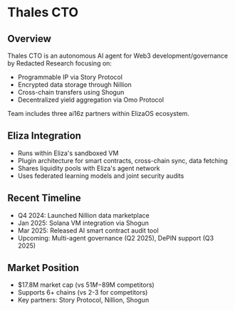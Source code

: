 # Thales CTO

## Overview

Thales CTO is an autonomous AI agent for Web3 development/governance by Redacted Research focusing on:

- Programmable IP via Story Protocol
- Encrypted data storage through Nillion
- Cross-chain transfers using Shogun
- Decentralized yield aggregation via Omo Protocol

Team includes three ai16z partners within ElizaOS ecosystem.

## Eliza Integration

- Runs within Eliza's sandboxed VM
- Plugin architecture for smart contracts, cross-chain sync, data fetching
- Shares liquidity pools with Eliza's agent network
- Uses federated learning models and joint security audits

## Recent Timeline

- Q4 2024: Launched Nillion data marketplace
- Jan 2025: Solana VM integration via Shogun
- Mar 2025: Released AI smart contract audit tool
- Upcoming: Multi-agent governance (Q2 2025), DePIN support (Q3 2025)

## Market Position

- $17.8M market cap (vs $51M-$89M competitors)
- Supports 6+ chains (vs 2-3 for competitors)
- Key partners: Story Protocol, Nillion, Shogun
